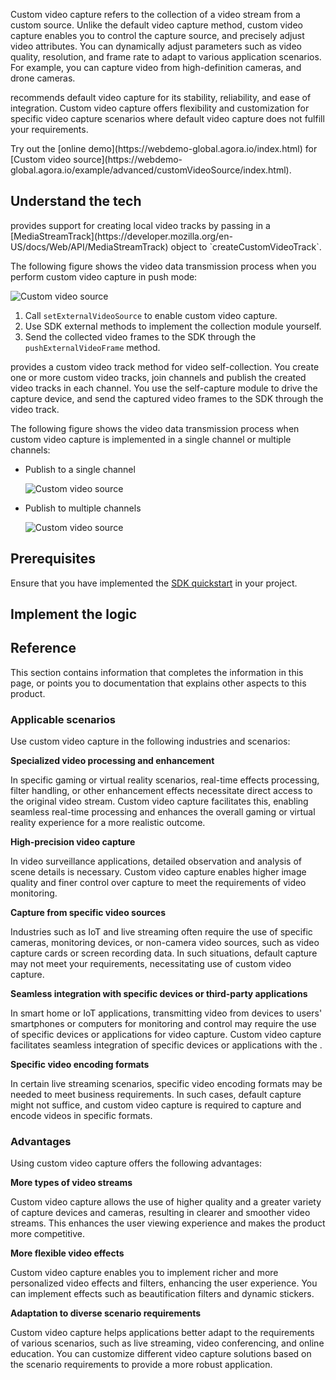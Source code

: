 
Custom video capture refers to the collection of a video stream from a custom source. Unlike the default video capture method, custom video capture enables you to control the capture source, and precisely adjust video attributes. You can dynamically adjust parameters such as video quality, resolution, and frame rate to adapt to various application scenarios. For example, you can capture video from high-definition cameras, and drone cameras.

<Vg k="COMPANY"/> recommends default video capture for its stability, reliability, and ease of integration. Custom video capture offers flexibility and customization for specific video capture scenarios where default video capture does not fulfill your requirements.

<PlatformWrapper platform="web">
Try out the [online demo](https://webdemo-global.agora.io/index.html) for [Custom video source](https://webdemo-global.agora.io/example/advanced/customVideoSource/index.html).
</PlatformWrapper>

<PlatformWrapper platform = "[web, windows, ios, macos, android]">

## Understand the tech

<PlatformWrapper platform="web">
<Vg k= "VSDK"/> provides support for creating local video tracks by passing in a [MediaStreamTrack](https://developer.mozilla.org/en-US/docs/Web/API/MediaStreamTrack) object to `createCustomVideoTrack`.
</PlatformWrapper>

<PlatformWrapper platform="ios, macos">

The following figure shows the video data transmission process when you perform custom video capture in push mode:

![Custom video source](/images/video-sdk/publish-custom-tracks-in-a-channel.svg)

1. Call `setExternalVideoSource` to enable custom video capture.
1. Use SDK external methods to implement the collection module yourself.
1. Send the collected video frames to the SDK through the `pushExternalVideoFrame` method.

</PlatformWrapper>

<PlatformWrapper notAllowed="ios, macos, web">

<Vpd k="SDK" /> provides a custom video track method for video self-collection. You create one or more custom video tracks, join channels and publish the created video tracks in each channel. You use the self-capture module to drive the capture device, and send the captured video frames to the SDK through the video track.

The following figure shows the video data transmission process when custom video capture is implemented in a single channel or multiple channels:

* Publish to a single channel

    ![Custom video source](/images/video-sdk/publish-custom-tracks-in-a-channel.svg)

* Publish to multiple channels

    ![Custom video source](/images/video-sdk/publish-custom-tracks-in-multiple-channels.svg)
</PlatformWrapper>

## Prerequisites

Ensure that you have implemented the [SDK quickstart](../../video-calling/get-started/get-started-sdk) in your project.

## Implement the logic
<ProjectImplement/>

## Reference

This section contains information that completes the information in this page, or points you to documentation that explains other aspects to this product.

### Applicable scenarios

Use custom video capture in the following industries and scenarios:

**Specialized video processing and enhancement**

In specific gaming or virtual reality scenarios, real-time effects processing, filter handling, or other enhancement effects necessitate direct access to the original video stream. Custom video capture facilitates this, enabling seamless real-time processing and enhances the overall gaming or virtual reality experience for a more realistic outcome.

**High-precision video capture**

In video surveillance applications, detailed observation and analysis of scene details is necessary. Custom video capture enables higher image quality and finer control over capture to meet the requirements of video monitoring.

**Capture from specific video sources**

Industries such as IoT and live streaming often require the use of specific cameras, monitoring devices, or non-camera video sources, such as video capture cards or screen recording data. In such situations, default <Vg k= "VSDK"/> capture may not meet your requirements, necessitating use of custom video capture.

**Seamless integration with specific devices or third-party applications**

In smart home or IoT applications, transmitting video from devices to users' smartphones or computers for monitoring and control may require the use of specific devices or applications for video capture. Custom video capture facilitates seamless integration of specific devices or applications with the <Vg k="VSDK"/>.

**Specific video encoding formats**

In certain live streaming scenarios, specific video encoding formats may be needed to meet business requirements. In such cases, <Vg k="VSDK"/> default capture might not suffice, and custom video capture is required to capture and encode videos in specific formats.

### Advantages

Using custom video capture offers the following advantages:

**More types of video streams**

Custom video capture allows the use of higher quality and a greater variety of capture devices and cameras, resulting in clearer and smoother video streams. This enhances the user viewing experience and makes the product more competitive.

**More flexible video effects**

Custom video capture enables you to implement richer and more personalized video effects and filters, enhancing the user experience. You can implement effects such as beautification filters and dynamic stickers.

**Adaptation to diverse scenario requirements**

Custom video capture helps applications better adapt to the requirements of various scenarios, such as live streaming, video conferencing, and online education. You can customize different video capture solutions based on the scenario requirements to provide a more robust application.

<Reference/>
</PlatformWrapper>

<PlatformWrapper notAllowed="[web, windows, ios, macos, android]">
<NotAvailable />
</PlatformWrapper>
